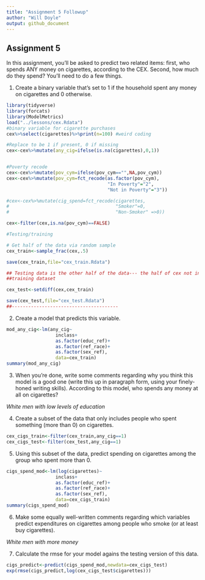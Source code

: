 ```yaml
---
title: "Assignment 5 Followup"
author: "Will Doyle"
output: github_document
---
```

Assignment 5
----------------

In this assignment, you'll be asked to predict two related items: first, who spends ANY money on cigarettes, according to the CEX. Second, how much do they spend? You'll need to do a few things.

1. Create a binary variable that's set to 1 if the household spent any money on cigarettes and 0 otherwise.

```r
library(tidyverse)
library(forcats)
library(ModelMetrics)
load("../lessons/cex.Rdata")
#binary variable for cigarette purchases
cex%>%select(cigarettes)%>%print(n=100) #weird coding

#Replace to be 1 if present, 0 if missing
cex<-cex%>%mutate(any_cig=ifelse(is.na(cigarettes),0,1))


#Poverty recode
cex<-cex%>%mutate(pov_cym=ifelse(pov_cym=="",NA,pov_cym))
cex<-cex%>%mutate(pov_cym=fct_recode(as.factor(pov_cym),
                                     "In Poverty"="2",
                                     "Not in Poverty"="3"))

#cex<-cex%>%mutate(cig_spend=fct_recode(cigarettes,
#                                       "Smoker"=0,
#                                       "Non-Smoker" =>0))

cex<-filter(cex,is.na(pov_cym)==FALSE)

#Testing/training

# Get half of the data via random sample
cex_train<-sample_frac(cex,.5)

save(cex_train,file="cex_train.Rdata")

## Testing data is the other half of the data--- the half of cex not in the 
##training dataset

cex_test<-setdiff(cex,cex_train)

save(cex_test,file="cex_test.Rdata")
##---------------------------------------
```


2. Create a model that predicts this variable. 

```r

mod_any_cig<-lm(any_cig~
                  inclass+
                  as.factor(educ_ref)+
                  as.factor(ref_race)+
                  as.factor(sex_ref),
                  data=cex_train)
summary(mod_any_cig)

```

3. When you're done, write some comments regarding why you think this model is a good one (write this up in paragraph form, using your finely-honed writing skills). According to this model, who spends any money at all on cigarettes?

*White men with low levels of education*

4. Create a subset of the data that only includes people who spent something (more than 0) on cigarettes. 

```r
cex_cigs_train<-filter(cex_train,any_cig==1)
cex_cigs_test<-filter(cex_test,any_cig==1)

```

5. Using this subset of the data, predict spending on cigarettes among the group who spent more than 0. 

```r
cigs_spend_mod<-lm(log(cigarettes)~
                  inclass+
                  as.factor(educ_ref)+
                  as.factor(ref_race)+
                  as.factor(sex_ref),
                  data=cex_cigs_train)
summary(cigs_spend_mod)

```

6. Make some equally well-written comments regarding which variables predict expenditures on cigarettes among people who smoke (or at least buy cigarettes). 

*White men with more money*

7. Calculate the rmse for your model agains the testing version of this data. 

```r
cigs_predict<-predict(cigs_spend_mod,newdata=cex_cigs_test)
exp(rmse(cigs_predict,log(cex_cigs_test$cigarettes)))
```

